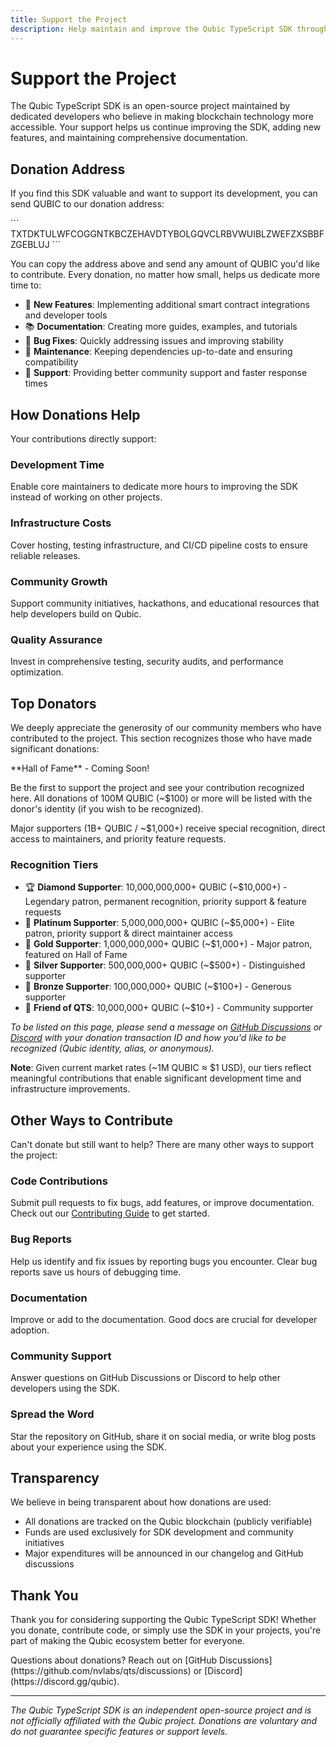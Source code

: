 ```yaml
---
title: Support the Project
description: Help maintain and improve the Qubic TypeScript SDK through donations
---
```



# Support the Project

The Qubic TypeScript SDK is an open-source project maintained by dedicated developers who believe in making blockchain technology more accessible. Your support helps us continue improving the SDK, adding new features, and maintaining comprehensive documentation.

## Donation Address

If you find this SDK valuable and want to support its development, you can send QUBIC to our donation address:

<Callout type="info" title="Official Donation Address">
  ```
  TXTDKTULWFCOGGNTKBCZEHAVDTYBOLGQVCLRBVWUIBLZWEFZXSBBFZGEBLUJ
  ```
</Callout>

You can copy the address above and send any amount of QUBIC you'd like to contribute. Every donation, no matter how small, helps us dedicate more time to:

- 🚀 **New Features**: Implementing additional smart contract integrations and developer tools
- 📚 **Documentation**: Creating more guides, examples, and tutorials
- 🐛 **Bug Fixes**: Quickly addressing issues and improving stability
- 🔧 **Maintenance**: Keeping dependencies up-to-date and ensuring compatibility
- 💬 **Support**: Providing better community support and faster response times

## How Donations Help

Your contributions directly support:

### Development Time
Enable core maintainers to dedicate more hours to improving the SDK instead of working on other projects.

### Infrastructure Costs
Cover hosting, testing infrastructure, and CI/CD pipeline costs to ensure reliable releases.

### Community Growth
Support community initiatives, hackathons, and educational resources that help developers build on Qubic.

### Quality Assurance
Invest in comprehensive testing, security audits, and performance optimization.

## Top Donators

We deeply appreciate the generosity of our community members who have contributed to the project. This section recognizes those who have made significant donations:

<Callout type="success">
  **Hall of Fame** - Coming Soon!
  
  Be the first to support the project and see your contribution recognized here. All donations of 100M QUBIC (~$100) or more will be listed with the donor's identity (if you wish to be recognized).
  
  Major supporters (1B+ QUBIC / ~$1,000+) receive special recognition, direct access to maintainers, and priority feature requests.
</Callout>

### Recognition Tiers

- 🏆 **Diamond Supporter**: 10,000,000,000+ QUBIC (~$10,000+) - Legendary patron, permanent recognition, priority support & feature requests
- 💎 **Platinum Supporter**: 5,000,000,000+ QUBIC (~$5,000+) - Elite patron, priority support & direct maintainer access
- 🥇 **Gold Supporter**: 1,000,000,000+ QUBIC (~$1,000+) - Major patron, featured on Hall of Fame
- 🥈 **Silver Supporter**: 500,000,000+ QUBIC (~$500+) - Distinguished supporter
- 🥉 **Bronze Supporter**: 100,000,000+ QUBIC (~$100+) - Generous supporter
- 💝 **Friend of QTS**: 10,000,000+ QUBIC (~$10+) - Community supporter

*To be listed on this page, please send a message on [GitHub Discussions](https://github.com/nvlabs/qts/discussions) or [Discord](https://discord.gg/qubic) with your donation transaction ID and how you'd like to be recognized (Qubic identity, alias, or anonymous).*

**Note**: Given current market rates (~1M QUBIC ≈ $1 USD), our tiers reflect meaningful contributions that enable significant development time and infrastructure improvements.

## Other Ways to Contribute

Can't donate but still want to help? There are many other ways to support the project:

### Code Contributions
Submit pull requests to fix bugs, add features, or improve documentation. Check out our [Contributing Guide](/docs/contributing) to get started.

### Bug Reports
Help us identify and fix issues by reporting bugs you encounter. Clear bug reports save us hours of debugging time.

### Documentation
Improve or add to the documentation. Good docs are crucial for developer adoption.

### Community Support
Answer questions on GitHub Discussions or Discord to help other developers using the SDK.

### Spread the Word
Star the repository on GitHub, share it on social media, or write blog posts about your experience using the SDK.

## Transparency

We believe in being transparent about how donations are used:

- All donations are tracked on the Qubic blockchain (publicly verifiable)
- Funds are used exclusively for SDK development and community initiatives
- Major expenditures will be announced in our changelog and GitHub discussions

## Thank You

Thank you for considering supporting the Qubic TypeScript SDK! Whether you donate, contribute code, or simply use the SDK in your projects, you're part of making the Qubic ecosystem better for everyone.

<Callout type="info">
  Questions about donations? Reach out on [GitHub Discussions](https://github.com/nvlabs/qts/discussions) or [Discord](https://discord.gg/qubic).
</Callout>

---

*The Qubic TypeScript SDK is an independent open-source project and is not officially affiliated with the Qubic project. Donations are voluntary and do not guarantee specific features or support levels.*